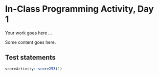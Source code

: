# In-Class Programming Activity, Day 1

Your work goes here ...

Some content goes here.

## Test statements

```r
scoreActivity::score253(1)
```